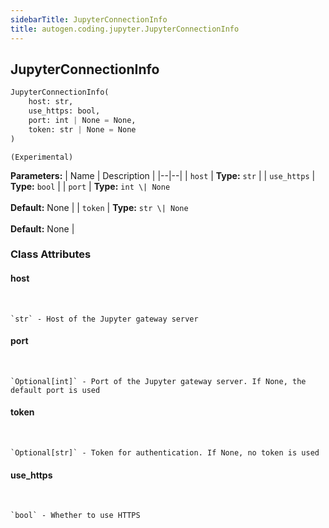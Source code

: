 ```yaml
---
sidebarTitle: JupyterConnectionInfo
title: autogen.coding.jupyter.JupyterConnectionInfo
---
```

<h2 id="autogen.coding.jupyter.JupyterConnectionInfo" class="doc doc-heading">
    <code class="doc-symbol doc-symbol-heading doc-symbol-class"></code>
    <span class="doc doc-object-name doc-class-name">JupyterConnectionInfo</span>
</h2>

```python
JupyterConnectionInfo(
    host: str,
    use_https: bool,
    port: int | None = None,
    token: str | None = None
)
```

    (Experimental)

<b>Parameters:</b>
| Name | Description |
|--|--|
| `host` | **Type:** `str` |
| `use_https` | **Type:** `bool` |
| `port` | **Type:** `int \| None`<br/><br/>**Default:** None |
| `token` | **Type:** `str \| None`<br/><br/>**Default:** None |

### Class Attributes

<code class="doc-symbol doc-symbol-heading doc-symbol-attribute"></code>
#### host
<br />

    `str` - Host of the Jupyter gateway server

<code class="doc-symbol doc-symbol-heading doc-symbol-attribute"></code>
#### port
<br />

    `Optional[int]` - Port of the Jupyter gateway server. If None, the default port is used

<code class="doc-symbol doc-symbol-heading doc-symbol-attribute"></code>
#### token
<br />

    `Optional[str]` - Token for authentication. If None, no token is used

<code class="doc-symbol doc-symbol-heading doc-symbol-attribute"></code>
#### use_https
<br />

    `bool` - Whether to use HTTPS